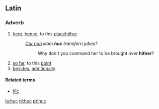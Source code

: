 ==Latin==
===Adverb===
{{la-adv|hūc||-}}

# [[here]], [[hence]], to this [[place]][[hither]]
#: ''[[cur non|Cur non]] illam '''huc''' transferri jubes?''
#:: Why don't you command her to be brought over '''hither'''?
# [[so far]], to this [[point]]
# [[besides]], [[additionally]]

====Related terms====
* [[hic#Latin|hīc]]

[[la:huc]]
[[nl:huc]]
[[pt:huc]]
